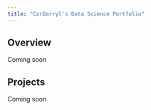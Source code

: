 ```yaml
---
title: "CorDarryl's Data Science Portfolio"
---
```


## Overview

Coming soon

## Projects

Coming soon
